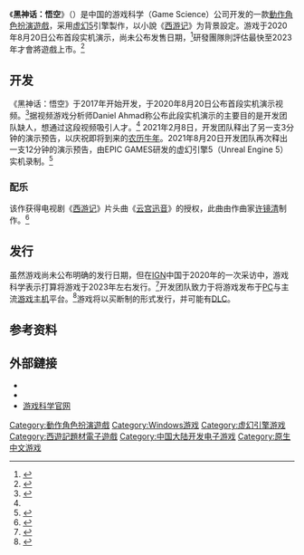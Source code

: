 {{noteTA
| G1=Games
}}
{{Future game}}
{{Infobox VG
| title       = 黑神话：悟空
| english     = Black Myth: Wukong
| genre       = [[動作角色扮演|動作角色扮演]]<ref>{{cite web |author1=GNN 記者 Edward |title=「西遊記」改編動作 RPG《黑神話：悟空》釋出實機遊玩影片 譜寫東方超級英雄史詩 |url=https://gnn.gamer.com.tw/detail.php?sn=201981 |website=巴哈姆特電玩資訊站 |accessdate=2021-08-20 |language=zh-TW |date=2020-08-21 |archive-date=2020-08-22 |archive-url=https://web.archive.org/web/20200822204034/https://gnn.gamer.com.tw/detail.php?sn=201981 |dead-url=no }}</ref>
| developer   = [[游戏科学|游戏科学]]
| producer    = 冯骥、杨奇
| artist      = 杨奇<ref>[https://www.chuapp.com/article/287425.html 如今我风华正茂：游戏科学是如何制造《黑神话：悟空》的] {{Wayback|url=https://www.chuapp.com/article/287425.html |date=20210519233104 }}.触乐.2020-08-21.[2020-08-23].</ref>
| engine      = [[虚幻引擎5|虚幻引擎5]]<ref>[https://www.eurogamer.net/articles/2020-08-21-chinese-action-game-black-myth-wukong-is-taking-the-internet-by-storm Chinese action game Black Myth: Wukong is taking the internet by storm] {{Wayback|url=https://www.eurogamer.net/articles/2020-08-21-chinese-action-game-black-myth-wukong-is-taking-the-internet-by-storm |date=20210209160826 }}.Eurogamer.2020-08-21.[2020-08-23].</ref>
}}
《'''黑神话：悟空'''》（{{lang-en|''Black Myth: Wukong''}}）是中国的游戏科学（Game Science）公司开发的一款[[動作角色扮演遊戲|動作角色扮演遊戲]]，采用[[虚幻引擎5|虚幻5]]引擎製作，以小說《[[西游记|西游记]]》为背景設定。游戏于2020年8月20日公布首段实机演示，尚未公布发售日期，<ref name="IT之家">{{Cite web|title=国产新游《黑神话：悟空》火爆：官方称受宠若惊，发售用不了 500 年|url=https://tech.sina.com.cn/digi/2020-08-21/doc-iivhvpwy2279978.shtml|accessdate=2020-08-21|date=2020-08-21|last=IT之家|work=tech.sina.com.cn}}</ref>研發團隊則評估最快至2023年才會將遊戲上市。<ref>{{cite web |author1=IGN 作者：Joe Skrebels 编辑：红渡鸦 |title=IGN《黑神话：悟空》新情报：至少3年后发售 计划加入百种敌人 |url=https://www.gamersky.com/news/202009/1320323.shtml |website=游民星空 GamerSky.com |accessdate=2021-08-20 |language=zh-CN |date=2020-09-11 |archive-date=2020-09-25 |archive-url=https://web.archive.org/web/20200925172928/https://www.gamersky.com/news/202009/1320323.shtml |dead-url=no }}</ref>

==开发==
《黑神话：悟空》于2017年开始开发，于2020年8月20日公布首段实机演示视频。<ref>{{cite web |url=https://youtube.com/watch?v=oRLhCxC886o |title=Black Myth: Wu Kong - 13 Minutes Official Gameplay Trailer |website=YouTube |publisher=Game Science |access-date=19 August 2020 |archive-date=2021-02-12 |archive-url=https://web.archive.org/web/20210212053728/https://www.youtube.com/watch?v=oRLhCxC886o |dead-url=no }}</ref>据视频游戏分析师Daniel Ahmad称公布此段实机演示的主要目的是开发团队缺人，想通过这段视频吸引人才。<ref name="IT之家"/>
2021年2月8日，开发团队释出了另一支3分钟的演示预告，以庆祝即将到来的[[生肖纪年|农历牛年]]。2021年8月20日开发团队再次释出一支12分钟的演示预告，由EPIC GAMES研发的虚幻引擎5（Unreal Engine 5）实机录制。<ref>{{cite web |url=https://www.youtube.com/watch?v=5oyu1y9dN4Y |title=Black Myth: Wukong - Chinese New Year greetings |website=YouTube |publisher=Game Science |access-date=9 February 2021 |archive-date=2021-03-12 |archive-url=https://web.archive.org/web/20210312184340/https://www.youtube.com/watch?v=5oyu1y9dN4Y |dead-url=no }}</ref>

===配乐===
该作获得电视剧《[[西游记_(中国中央电视台出品电视剧)|西游记]]》片头曲《[[云宫迅音|云宫迅音]]》的授权，此曲由作曲家[[许镜清|许镜清]]制作。<ref>{{Cite web|title=《黑神话：悟空》获得86版《西游记》序曲“云宫迅音”正版授权 _ 游民星空 GamerSky.com|url=https://www.gamersky.com/news/202008/1314271.shtml|accessdate=2020-08-23|work=www.gamersky.com|archive-date=2021-11-07|archive-url=https://web.archive.org/web/20211107165713/https://www.gamersky.com/news/202008/1314271.shtml|dead-url=no}}</ref>

==发行==
虽然游戏尚未公布明确的发行日期，但在[[IGN|IGN]]中国于2020年的一次采访中，游戏科学表示打算将游戏于2023年左右发行。<ref>{{cite news |last1=Skrebels |first1=Joe |date=September 11, 2020 |title=Black Myth: Wukong - 19 New Details We've Learned |work=IGN |url=https://www.ign.com/articles/black-myth-wukong-length-series-sequel-19-new-details |accessdate=2021-02-21 |archive-date=2021-08-20 |archive-url=https://web.archive.org/web/20210820130925/https://www.ign.com/articles/black-myth-wukong-length-series-sequel-19-new-details |dead-url=no }}</ref>开发团队致力于将游戏发布于[[个人电脑|PC]]与主流[[游戏主机|游戏主机]]平台。<ref>{{cite news |last1=Skrebels |first1=Joe |title=Black Myth: Wukong Developer Responds to Huge Popularity of First Trailer - IGN |url=https://www.ign.com/articles/black-myth-wukong-developer-response-popularity |accessdate=August 24, 2020 |work=IGN |date=August 21, 2020 |archiveurl=https://web.archive.org/web/20200823094237/https://www.ign.com/articles/black-myth-wukong-developer-response-popularity |archivedate=August 23, 2020 |language=en|url-status=live}}</ref>游戏将以买断制的形式发行，并可能有[[可下载内容|DLC]]。
==参考资料==
{{reflist}}

==外部鏈接==
*{{official|http://www.heishenhua.com/}}
*{{Sinaweibo}}
*[https://www.gamesci.com.cn/ 游戏科学官网] {{Wayback|url=https://www.gamesci.com.cn/ |date=20210209020418 }}

{{DEFAULTSORT:Black Myth: Wukong}}
[[Category:動作角色扮演遊戲|Category:動作角色扮演遊戲]]
[[Category:Windows游戏|Category:Windows游戏]]
[[Category:虚幻引擎游戏|Category:虚幻引擎游戏]]
[[Category:西遊記題材電子遊戲|Category:西遊記題材電子遊戲]]
[[Category:中国大陆开发电子游戏|Category:中国大陆开发电子游戏]]
[[Category:原生中文游戏|Category:原生中文游戏]]